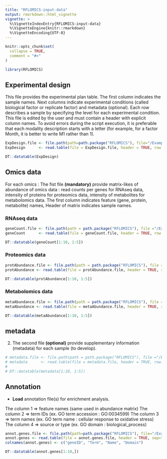 ```yaml
---
title: "RFLOMICS-input-data"
output: rmarkdown::html_vignette
vignette: >
  %\VignetteIndexEntry{RFLOMICS-input-data}
  %\VignetteEngine{knitr::rmarkdown}
  %\VignetteEncoding{UTF-8}
---
```


```r
knitr::opts_chunk$set(
  collapse = TRUE,
  comment = "#>"
)

```

```r
library(RFLOMICS)
```


## Experimental design

This file provides the experimental plan table. The first column indicates the sample names. Next columns indicate experimental conditions (called biological factor or replicate factor) and metadata (optional). Each row describes a sample by specifying the level for each experimental condition.
This file is edited by the user and must contain a header with explicit column names.
To  avoid  errors  during  the script  execution, it is preferable that each modality description starts with a letter (for example, for a factor Month, it is better to write M1 rather than 1).
```r
ExpDesign.file <- file.path(path=path.package("RFLOMICS"), file="/ExamplesFiles/ecoseed/condition.txt")
ExpDesign      <- read.table(file = ExpDesign.file, header = TRUE, row.names = 1, sep = "\t")

DT::datatable(ExpDesign)
```

## Omics data

For each omics : 
The fist file **(mandatory)** provide matrix-likes of abundance of omics data : read counts per genes for RNAseq data, intensity of proteins for proteomics data, intensity of metabolites for metabolomics data. The first column indicates feature (gene, protein, metabolite) names, Header of matrix indicates sample names. 

### **RNAseq data**
```r

geneCount.file <- file.path(path = path.package("RFLOMICS"), file ="/ExamplesFiles/ecoseed/transcriptome2_ecoseed.txt")
geneCount      <- read.table(file = geneCount.file, header = TRUE, row.names = 1, sep = "\t")

DT::datatable(geneCount[1:10, 1:5])
```


### **Proteomics data**
```r
protAbundance.file <- file.path(path = path.package("RFLOMICS"), file ="/ExamplesFiles/ecoseed/proteome_ecoseed.txt")
protAbundance <- read.table(file = protAbundance.file, header = TRUE, row.names = 1, sep = "\t")

DT::datatable(protAbundance[1:10, 1:5])
```


### **Metabolomics data**
```r
metaAbundance.file <- file.path(path = path.package("RFLOMICS"), file ="/ExamplesFiles/ecoseed/metabolome_ecoseed.txt")
metaAbundance <- read.table(file = metaAbundance.file, header = TRUE, row.names = 1, sep = "\t")

DT::datatable(metaAbundance[1:10, 1:5])
```

## metadata
2) The second file **(optional)** provide supplementary information (metadata) for each sample (to develop).

```r

# metadata.file <- file.path(path = path.package("RFLOMICS"), file ="/ExamplesFiles/ecoseed/???")
# metadata      <- read.table(file = metadata.file, header = TRUE, row.names = 1, sep = "\t")
# 
# DT::datatable(metadata[1:10, 1:5])

```


## Annotation

* **Load** annotation file(s) for enrichment analysis.

The column 1 => feature names (same used in abundance matrix)
The column 2 => term IDs (ex. GO term accession : GO:0034599)
The column 3 => term names (ex. GO term name : cellular response to oxidative stress)
The column 4 => source or type (ex. GO domain : biological_process)
```r

annot.genes.file <- file.path(path=path.package("RFLOMICS"), file="/ExamplesFiles/ecoseed/AT_GOterm_EnsemblPlants.txt")
annot.genes <- read.table(file = annot.genes.file, header = TRUE, sep="\t", )
colnames(annot.genes) <- c("geneID", "Term", "Name", "Domain")

DT::datatable(annot.genes[1:10,])
```

